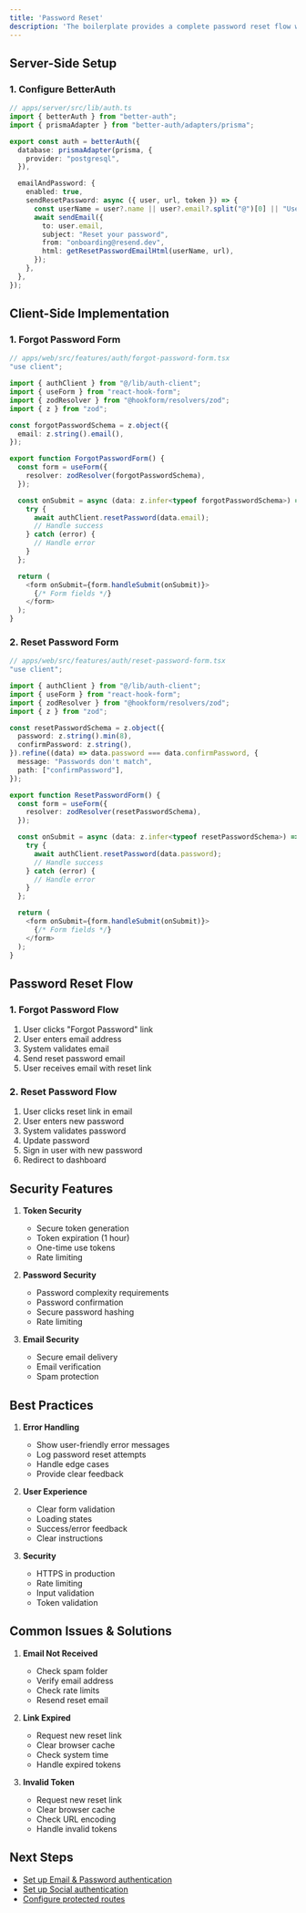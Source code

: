 ```yaml
---
title: 'Password Reset'
description: 'The boilerplate provides a complete password reset flow with forgot password and reset password functionality.'
---
```


## Server-Side Setup

### 1. Configure BetterAuth

```typescript
// apps/server/src/lib/auth.ts
import { betterAuth } from "better-auth";
import { prismaAdapter } from "better-auth/adapters/prisma";

export const auth = betterAuth({
  database: prismaAdapter(prisma, {
    provider: "postgresql",
  }),

  emailAndPassword: {
    enabled: true,
    sendResetPassword: async ({ user, url, token }) => {
      const userName = user?.name || user?.email?.split("@")[0] || "User";
      await sendEmail({
        to: user.email,
        subject: "Reset your password",
        from: "onboarding@resend.dev",
        html: getResetPasswordEmailHtml(userName, url),
      });
    },
  },
});
```

## Client-Side Implementation

### 1. Forgot Password Form

```typescript
// apps/web/src/features/auth/forgot-password-form.tsx
"use client";

import { authClient } from "@/lib/auth-client";
import { useForm } from "react-hook-form";
import { zodResolver } from "@hookform/resolvers/zod";
import { z } from "zod";

const forgotPasswordSchema = z.object({
  email: z.string().email(),
});

export function ForgotPasswordForm() {
  const form = useForm({
    resolver: zodResolver(forgotPasswordSchema),
  });

  const onSubmit = async (data: z.infer<typeof forgotPasswordSchema>) => {
    try {
      await authClient.resetPassword(data.email);
      // Handle success
    } catch (error) {
      // Handle error
    }
  };

  return (
    <form onSubmit={form.handleSubmit(onSubmit)}>
      {/* Form fields */}
    </form>
  );
}
```

### 2. Reset Password Form

```typescript
// apps/web/src/features/auth/reset-password-form.tsx
"use client";

import { authClient } from "@/lib/auth-client";
import { useForm } from "react-hook-form";
import { zodResolver } from "@hookform/resolvers/zod";
import { z } from "zod";

const resetPasswordSchema = z.object({
  password: z.string().min(8),
  confirmPassword: z.string(),
}).refine((data) => data.password === data.confirmPassword, {
  message: "Passwords don't match",
  path: ["confirmPassword"],
});

export function ResetPasswordForm() {
  const form = useForm({
    resolver: zodResolver(resetPasswordSchema),
  });

  const onSubmit = async (data: z.infer<typeof resetPasswordSchema>) => {
    try {
      await authClient.resetPassword(data.password);
      // Handle success
    } catch (error) {
      // Handle error
    }
  };

  return (
    <form onSubmit={form.handleSubmit(onSubmit)}>
      {/* Form fields */}
    </form>
  );
}
```

## Password Reset Flow

### 1. Forgot Password Flow

1. User clicks "Forgot Password" link
2. User enters email address
3. System validates email
4. Send reset password email
5. User receives email with reset link

### 2. Reset Password Flow

1. User clicks reset link in email
2. User enters new password
3. System validates password
4. Update password
5. Sign in user with new password
6. Redirect to dashboard

## Security Features

1. **Token Security**
   - Secure token generation
   - Token expiration (1 hour)
   - One-time use tokens
   - Rate limiting

2. **Password Security**
   - Password complexity requirements
   - Password confirmation
   - Secure password hashing
   - Rate limiting

3. **Email Security**
   - Secure email delivery
   - Email verification
   - Spam protection

## Best Practices

1. **Error Handling**
   - Show user-friendly error messages
   - Log password reset attempts
   - Handle edge cases
   - Provide clear feedback

2. **User Experience**
   - Clear form validation
   - Loading states
   - Success/error feedback
   - Clear instructions

3. **Security**
   - HTTPS in production
   - Rate limiting
   - Input validation
   - Token validation

## Common Issues & Solutions

1. **Email Not Received**
   - Check spam folder
   - Verify email address
   - Check rate limits
   - Resend reset email

2. **Link Expired**
   - Request new reset link
   - Clear browser cache
   - Check system time
   - Handle expired tokens

3. **Invalid Token**
   - Request new reset link
   - Clear browser cache
   - Check URL encoding
   - Handle invalid tokens

## Next Steps

- [Set up Email & Password authentication](/auth/email-pass)
- [Set up Social authentication](/auth/socials)
- [Configure protected routes](/auth/protected-routes) 